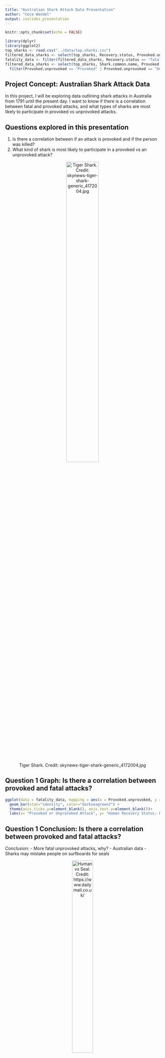 ```yaml
---
title: "Australian Shark Attack Data Presentation"
author: "Cece Wendel" 
output: ioslides_presentation
---
```


```r
knitr::opts_chunk$set(echo = FALSE)

library(dplyr)
library(ggplot2)
top_sharks <- read.csv("../data/top.sharks.csv")
filtered_data_sharks <- select(top_sharks, Recovery.status, Provoked.unprovoked)
fatality_data <- filter(filtered_data_sharks, Recovery.status == "fatal", Provoked.unprovoked == c("Provoked", "Unprovoked"), na.rm=TRUE)
filtered_data_sharks <- select(top_sharks, Shark.common.name, Provoked.unprovoked) %>%
  filter(Provoked.unprovoked == "Provoked" | Provoked.unprovoked == "Unprovoked")
```

## Project Concept: Australian Shark Attack Data 

In this project, I will be exploring data outlining shark attacks in Australia from 1791 until the present day. I want to know if there is a correlation between fatal and provoked attacks, and what types of sharks are most likely to participate in provoked vs unprovoked attacks. 

## Questions explored in this presentation 

1. Is there a correlation between if an attack is provoked and if the person was killed?
2. What kind of shark is most likely to participate in a provoked vs an unprovoked attack?

<center>

![Tiger Shark. Credit: skynews-tiger-shark-generic_4172004.jpg](https://e3.365dm.com/17/12/1600x900/skynews-tiger-shark-generic_4172004.jpg?20171202103900){width=50%}

</center>

## Question 1 Graph: Is there a correlation between provoked and fatal attacks?

```r
ggplot(data = fatality_data, mapping = aes(x = Provoked.unprovoked, y = Recovery.status)) +
  geom_bar(stat="identity", color="darkseagreen2") +
  theme(axis.ticks.y=element_blank(), axis.text.y=element_blank())+
  labs(x= "Provoked or Unprovoked Attack", y= "Human Recovery Status: Fatal")
```

## Question 1 Conclusion: Is there a correlation between provoked and fatal attacks? 

*Conclusion:* 
- More fatal unprovoked attacks, why? 
- Australian data
- Sharks may mistake people on surfboards for seals 

<center>

![Human vs Seal. Credit: https://www.dailymail.co.uk/](https://i.dailymail.co.uk/i/pix/2015/04/09/13/2765A15200000578-3031958-image-a-22_1428581222432.jpg){width=40%}

</center>

## Question 2 Graph: What kind of shark is most likely to participate in a provoked vs an unprovoked attack?

```r
ggplot(data=filtered_data_sharks, mapping = aes(x = Provoked.unprovoked, y = Shark.common.name)) +
  geom_bar(stat="identity", color="aquamarine3", na.rm=TRUE) +
  theme(axis.ticks.y=element_blank(), axis.text.y=element_blank())+
  labs(x="Provoked or Unprovoked Attack", y = "Shark Type") +
  facet_wrap(~Shark.common.name)
```

## Question 2 Conclusion: What kind of shark is most likely to participate in a provoked vs an unprovoked attack?

*Conclusion:* 
- Great White sharks most likely to attack unprovoked
- Could be related to seal diet 
- Bull sharks known as aggressive, but eat smaller prey 

<center>

![Great White Shark. Credit: https://theconversation.com/](https://images.theconversation.com/files/43861/original/6gqj734n-1394723838.jpg?ixlib=rb-1.1.0&q=45&auto=format&w=926&fit=clip)

</center>


## Citation 
Bradshaw, Corey. @cjabradshaw. "Australian Shark Incident Database"
  https://github.com/cjabradshaw/AustralianSharkIncidentDatabase
  September 19th, 2021 - Present. 
<center>

![](https://github.com/cjabradshaw/AustralianSharkIncidentDatabase/blob/main/www/ASIDlogo3.png?raw=true){width=50%}

</center>

